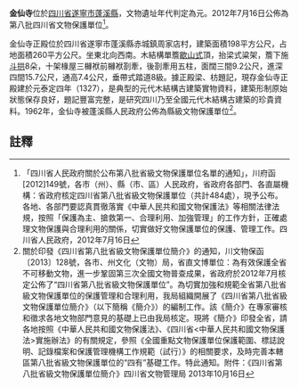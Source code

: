 {{msg:四川省文物保護單位
|名稱 = 金仙寺
|編號 = 193
|圖片 = 
|級別 = S8
|分類 = 
|時代 = [[元代|元代]]
|地点 = [[四川省|四川省]][[遂寧市|遂寧市]][[蓬溪縣|蓬溪縣]]
|坐標 =
|登錄 = 2012年7月16日
}}
'''金仙寺'''位於[[四川省|四川省]][[遂寧市|遂寧市]][[蓬溪縣|蓬溪縣]]，文物遺址年代判定為元。2012年7月16日公佈為第八批四川省文物保護單位<ref>「四川省人民政府關於公布第八批省級文物保護單位名單的通知」，川府函[2012]149號，各市（州）、縣（市、區）人民政府，省政府各部門、各直屬機構：省政府核定四川省第八批省級文物保護單位（共計484處），現予公布。各地、各部門要認真貫徹落實《中華人民共和國文物保護法》等相關法律法規，按照「保護為主、搶救第一、合理利用、加強管理」的工作方針，正確處理文物保護與合理利用的關係，切實做好文物保護單位的保護、管理工作。四川省人民政府，2012年7月16日</ref>。

金仙寺正殿位於四川省遂寧市蓬溪縣赤城鎮周家店村，建築面積198平方公尺，占地面積260平方公尺。坐東北向西南。木結構單簷[[歇山式|歇山式]]頂，抬梁式粱架，簷下施[[斗拱|斗拱]]8朵，十架椽屋三櫞袱前櫞袱剳牽，後剳牽用五柱，面闊三間9.2公尺，進深四間15.7公尺，通高7.4公尺，垂帶式踏道8級。據正殿梁、枋題記，現存金仙寺正殿建於元泰定四年（1327），是典型的元代木結構古建築實物資料，建築形制原始狀態保存良好，題記豐富完整，是研究四川乃至全國元代木結構古建築的珍貴資料。1962年，金仙寺被蓬溪縣人民政府公佈為縣級文物保護單位<ref>關於印發《四川省第八批省級文物保護單位簡介》的通知，川文物保函〔2013〕128號，各市、州文化（文物）局，省直文博單位：為有效保護全省不可移動文物，進一步鞏固第三次全國文物普查成果，省政府於2012年7月核定公佈了“四川省第八批省級文物保護單位”。為切實加強和規範全省第八批省級文物保護單位的保護管理和合理利用，我局組織開展了《四川省第八批省級文物保護單位簡介》（以下簡稱《簡介》）的編制工作。該《簡介》在專家審核和徵求各地文物部門意見的基礎上已由我局核定。現將《簡介》印發全省，請各地按照《中華人民共和國文物保護法》、《四川省<中華人民共和國文物保護法>實施辦法》的有關規定，參照《全國重點文物保護單位保護範圍、標誌說明、記錄檔案和保護管理機構工作規範（試行）》的相關要求，及時完善本轄區第八批省級文物保護單位的“四有”基礎工作。特此通知。附件：《四川省第八批省級文物保護單位簡介》四川省文物管理局  2013年10月16日</ref>。
==註釋==
{{reflist}}